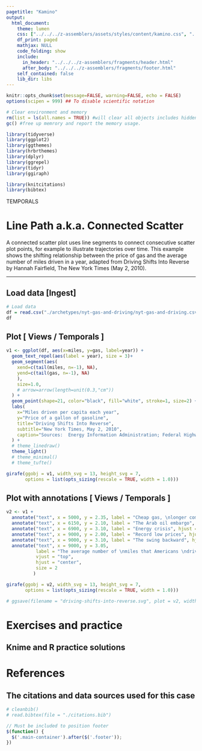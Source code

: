 ```yaml
---
pagetitle: "Kamino"
output: 
  html_document:
    theme: lumen
    css: ["../../../z-assemblers/assets/styles/content/kamino.css", "../../../z-assemblers/assets/icons/line-awesome/css/line-awesome.css"]
    df_print: paged
    mathjax: NULL
    code_folding: show
    include:
      in_header: "../../../z-assemblers/fragments/header.html"
      after_body: "../../../z-assemblers/fragments/footer.html"
    self_contained: false
    lib_dir: libs
---
```


```r

knitr::opts_chunk$set(message=FALSE, warning=FALSE, echo = FALSE)
options(scipen = 999) ## To disable scientific notation

# Clear environment and memory
rm(list = ls(all.names = TRUE)) #will clear all objects includes hidden objects.
gc() #free up memrory and report the memory usage.

library(tidyverse)
library(ggplot2)
library(ggthemes)
library(hrbrthemes)
library(dplyr)
library(ggrepel)
library(tidyr)
library(ggiraph)

library(knitcitations)
library(bibtex)


```

<div class="activity">
TEMPORALS
</div>

# Line Path a.k.a. Connected Scatter

A connected scatter plot uses line segments to connect consecutive scatter plot points, for example to illustrate trajectories over time. This example shows the shifting relationship between the price of gas and the average number of miles driven in a year, adapted from Driving Shifts Into Reverse by Hannah Fairfield, The New York Times (May 2, 2010).

***

## Load data [Ingest]

```r

# Load data
df = read.csv("./archetypes/nyt-gas-and-driving/nyt-gas-and-driving.csv", header = TRUE, stringsAsFactors = TRUE)  # read text file 
df

```

## Plot [ Views / Temporals ]

```r

v1 <- ggplot(df, aes(x=miles, y=gas, label=year)) +
  geom_text_repel(aes(label = year), size = 3)+
  geom_segment(aes(
    xend=c(tail(miles, n=-1), NA), 
    yend=c(tail(gas, n=-1), NA)
    ),
    size=1.0,
    # arrow=arrow(length=unit(0.3,"cm"))
  ) +
  geom_point(shape=21, color="black", fill="white", stroke=1, size=2) +
  labs(
    x="Miles driven per capita each year",
    y="Price of a gallon of gasoline",
    title="Driving Shifts Into Reverse",
    subtitle="New York Times, May 2, 2010",
    caption="Sources:  Energy Information Administration; Federal Highway Administration; Brookings Institution"
  ) + 
  # theme_linedraw()
  theme_light()
  # theme_minimal()
  # theme_tufte()

girafe(ggobj = v1, width_svg = 13, height_svg = 7,
       options = list(opts_sizing(rescale = TRUE, width = 1.0)))

```


## Plot with annotations [ Views / Temporals ]

```r

v2 <- v1 + 
  annotate("text", x = 5000, y = 2.35, label = "Cheap gas, \nlonger commutes", hjust = "center", size = 3, fontface = 2) +
  annotate("text", x = 6150, y = 2.10, label = "The Arab oil embargo", hjust = "left", size = 3, fontface = 2) +
  annotate("text", x = 6900, y = 3.10, label = "Energy crisis", hjust = "left", size = 3, fontface = 2) +
  annotate("text", x = 9000, y = 2.00, label = "Record low prices", hjust = "center", size = 3, fontface = 2) +
  annotate("text", x = 9000, y = 3.10, label = "The swing backward", hjust = "center", size = 3, fontface = 2) +
  annotate("text", x = 9000, y = 3.05, 
           label = "The average number of \nmiles that Americans \ndrive annually begins to \nfall, so the chart appears \nto turn around.", 
           vjust = "top",
           hjust = "center", 
           size = 2
          )

girafe(ggobj = v2, width_svg = 13, height_svg = 7,
       options = list(opts_sizing(rescale = TRUE, width = 1.0)))

```



```r

# ggsave(filename = "driving-shifts-into-reverse.svg", plot = v2, width=12, height=8)

```



# Exercises and practice
## Knime and R practice solutions



# References
## The citations and data sources used for this case



```r

# cleanbib()
# read.bibtex(file = "./citations.bib")

```



```js

// Must be included to position footer
$(function() {
  $('.main-container').after($('.footer'));
})

```

